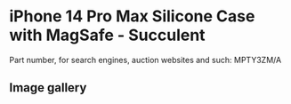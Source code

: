 
# iPhone 14 Pro Max Silicone Case with MagSafe - Succulent

Part number, for search engines, auction websites and such: MPTY3ZM/A

## Image gallery

<div style={{ width: "768px" }}>
  <GalleryComponent
    images={[
      {
        original: "/everysource/MPTY3.webp",
        thumbnail: "/everypreview/MPTY3.webp",
      },
      {
        original: "/everysource/MPTY3_AV1.webp",
        thumbnail: "/everypreview/MPTY3_AV1.webp",
      },
      {
        original: "/everysource/MPTY3_AV2.webp",
        thumbnail: "/everypreview/MPTY3_AV2.webp",
      },
      {
        original: "/everysource/MPTY3_AV3.webp",
        thumbnail: "/everypreview/MPTY3_AV3.webp",
      }
    ]}
  />
</div>